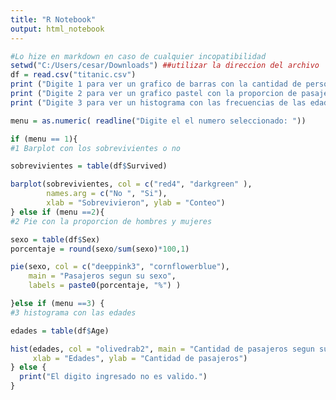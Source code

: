 ```yaml
---
title: "R Notebook"
output: html_notebook
---
```


```r
#Lo hize en markdown en caso de cualquier incopatibilidad
setwd("C:/Users/cesar/Downloads") ##utilizar la direccion del archivo
df = read.csv("titanic.csv")
print ("Digite 1 para ver un grafico de barras con la cantidad de personas que sobrevivieron y las que no.")
print ("Digite 2 para ver un grafico pastel con la proporcion de pasajeros por sexo.")
print ("Digite 3 para ver un histograma con las frecuencias de las edades de los pasajero.")

menu = as.numeric( readline("Digite el el numero seleccionado: "))

if (menu == 1){
#1 Barplot con los sobrevivientes o no

sobrevivientes = table(df$Survived)

barplot(sobrevivientes, col = c("red4", "darkgreen" ),
        names.arg = c("No ", "Si"),
        xlab = "Sobrevivieron", ylab = "Conteo")
} else if (menu ==2){
#2 Pie con la proporcion de hombres y mujeres

sexo = table(df$Sex)
porcentaje = round(sexo/sum(sexo)*100,1)

pie(sexo, col = c("deeppink3", "cornflowerblue"), 
    main = "Pasajeros segun su sexo",
    labels = paste0(porcentaje, "%") )

}else if (menu ==3) {
#3 histograma con las edades

edades = table(df$Age)

hist(edades, col = "olivedrab2", main = "Cantidad de pasajeros segun sus edades", 
     xlab = "Edades", ylab = "Cantidad de pasajeros")
} else {
  print("El digito ingresado no es valido.")
}
```

